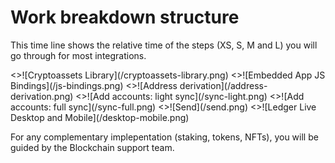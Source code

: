 
# Work breakdown structure

This time line shows the relative time of the steps (XS, S, M and L) you will go through for most integrations.

 <Cards> 
   <Card 
     image 
     arrow 
     title="Cryptoassets Library" 
     href="./coding/cryptoassets-library"> 
     <>![Cryptoassets Library](/cryptoassets-library.png)</> 
   </Card> 
   <Card 
     image 
     arrow 
     title="Embedded App JS Bindings" 
     href="./coding/js-bindings"> 
     <>![Embedded App JS Bindings](/js-bindings.png)</> 
   </Card> 
   <Card 
     image 
     arrow 
     title="Address derivation" 
     href="./coding/address-derivation"> 
     <>![Address derivation](/address-derivation.png)</> 
   </Card> 
   <Card 
     image 
     arrow 
     title="Add accounts: light sync" 
     href="./coding/light-sync"> 
     <>![Add accounts: light sync](/sync-light.png)</> 
   </Card>
   <Card 
     image 
     arrow 
     title="Add accounts: full sync" 
     href="./coding/sync"> 
     <>![Add accounts: full sync](/sync-full.png)</> 
   </Card>
   <Card 
     image 
     arrow 
     title="Send" 
     href="./coding/send"> 
     <>![Send](/send.png)</> 
   </Card>
   <Card 
     image 
     arrow 
     title="Ledger Live Desktop and Mobile" 
     href="./coding/desktop-mobile"> 
     <>![Ledger Live Desktop and Mobile](/desktop-mobile.png)</> 
   </Card>
 </Cards> 


For any complementary implepentation (staking, tokens, NFTs), you will be guided by the Blockchain support team. 

